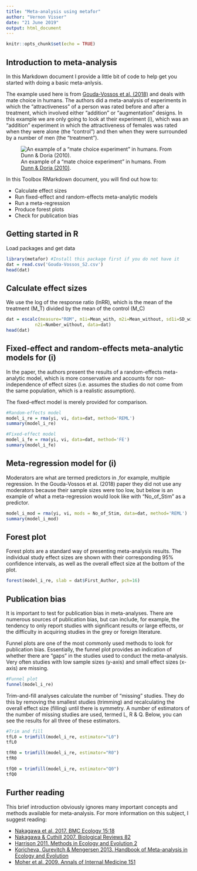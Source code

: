 ```yaml
---
title: "Meta-analysis using metafor"
author: "Vernon Visser"
date: "21 June 2019"
output: html_document
---
```


```r
knitr::opts_chunk$set(echo = TRUE)
```

## Introduction to meta-analysis

In this Markdown document I provide a little bit of code to help get you started with doing a basic meta-anlysis.

The example used here is from [Gouda-Vossos et al. (2018)](https://doi.org/10.1007/s40750-018-0099-y) and deals with mate choice in humans. The
authors did a meta-analysis of experiments in which the "attractiveness" of a person was rated before and after a treatment, which involved either "addition" or "augmentation" designs. In this example we are only going to look at their experiment (i), which was an "addition" experiment in which the attractiveness of females was rated when they were alone (the "control") and then when they were surrounded by a number of men (the "treatment").

![An example of a "mate choice experiment" in humans. From [Dunn & Doria (2010)](http://dx.doi.org/10.1037/h0099305).](Mate_choice_addition.png)
  
In this Toolbox RMarkdown document, you will find out how to:

  * Calculate effect sizes
  * Run fixed-effect and random-effects meta-analytic models
  * Run a meta-regression
  * Produce forest plots
  * Check for publication bias


## Getting started in R

Load packages and get data

```r
library(metafor) #Install this package first if you do not have it
dat = read.csv('Gouda-Vossos_S2.csv')
head(dat)
```

## Calculate effect sizes

We use the log of the response ratio (lnRR), which is the mean of the treatment (M_T) divided by the mean of the control (M_C)

```r
dat = escalc(measure="ROM", m1i=Mean_with, m2i=Mean_without, sd1i=SD_with, sd2i=SD_without, n1i=Number_with,
           n2i=Number_without, data=dat)
head(dat)
```

## Fixed-effect and random-effects meta-analytic models for (i) 

In the paper, the authors present the results of a random-effects meta-analytic model, which is more conservative and accounts for 
non-independence of effect sizes (i.e. assumes the studies do not come from the same population, which is a realistic assumption).

The fixed-effect model is merely provided for comparison.

```r
#Random-effects model
model_i_re = rma(yi, vi, data=dat, method='REML')
summary(model_i_re)

#Fixed-effect model
model_i_fe = rma(yi, vi, data=dat, method='FE')
summary(model_i_fe)
```

## Meta-regression model for (i)

Moderators are what are termed predictors in ,for example, multiple regression. In the Gouda-Vossos et al. (2018) paper they did not use any 
moderators because their sample sizes were too low, but below is an example of what a meta-regression would look like with "No_of_Stim" as
a predictor.

```r
model_i_mod = rma(yi, vi, mods = No_of_Stim, data=dat, method='REML')
summary(model_i_mod)
```


## Forest plot

Forest plots are a standard way of presenting meta-analysis results. The individual study effect sizes are shown with their corresponding
95% confidence intervals, as well as the overall effect size at the bottom of the plot.

```r
forest(model_i_re, slab = dat$First_Author, pch=16)
```

## Publication bias

It is important to test for publication bias in meta-analyses. There are numerous sources of publication bias, but can include, for example, the tendency to only report studies with significant results or large effects, or the difficulty in acquiring studies in the grey or foreign literature.

Funnel plots are one of the most commonly used methods to look for publication bias. Essentially, the funnel plot provides an indication of whether there are "gaps" in the studies used to conduct the meta-analysis. Very often studies with low sample sizes (y-axis) and small effect sizes (x-axis) are missing.

```r
#Funnel plot
funnel(model_i_re)
```

Trim-and-fill analyses calculate the number of "missing" studies. They do this by removing the smallest studies (trimming) and recalculating
the overall effect size (filling) until there is symmetry. A number of estimators of the number of missing studies are used, termed L, R & Q. Below, you can see the results for all three of these estimators.

```r
#Trim and fill
tfL0 = trimfill(model_i_re, estimator="L0")
tfL0

tfR0 = trimfill(model_i_re, estimator="R0")
tfR0

tfQ0 = trimfill(model_i_re, estimator="Q0")
tfQ0
```

## Further reading

This brief introduction obviously ignores many important concepts and methods available for meta-analysis. For more information on this
subject, I suggest reading:

  * [Nakagawa et al. 2017. BMC Ecology 15:18](https://doi.org/10.1186/s12915-017-0357-7)
  * [Nakagawa & Cuthill 2007. Biological Reviews 82](https://doi.org/10.1111/j.1469-185X.2007.00027.x)
  * [Harrison 2011. Methods in Ecology and Evolution 2](https://doi.org/10.1111/j.2041-210X.2010.00056.x)
  * [Koricheva, Gurevitch & Mengersen 2013. Handbook of Meta-analysis in Ecology and Evolution](https://press.princeton.edu/titles/10045.html)
  * [Moher et al. 2009. Annals of Internal Medicine 151](https://doi.org/10.7326/0003-4819-151-4-200908180-00135)
